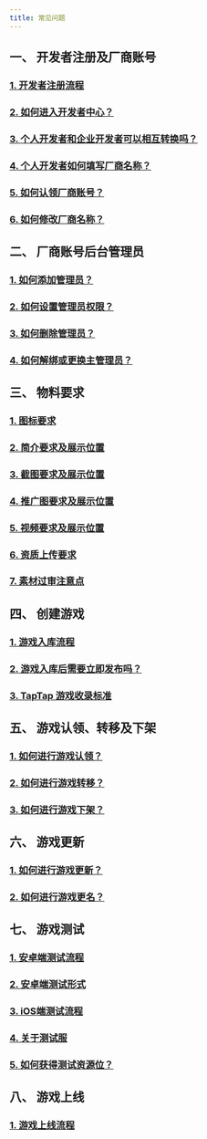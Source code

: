 ```yaml
---
title: 常见问题
---
```


## **一、 开发者注册及厂商账号**  

### [<FaqLink>1. 开发者注册流程</FaqLink>](/store/store-register/)  
### [<FaqLink>2. 如何进入开发者中心？</FaqLink>](/store/store-register#后台入口)  
### [<FaqLink>3. 个人开发者和企业开发者可以相互转换吗？</FaqLink>](/store/store-register#个人开发者与企业开发者有什么区别可以互相转换吗)  
### [<FaqLink>4. 个人开发者如何填写厂商名称？</FaqLink>](/store/store-register#个人开发者没有公司如何填写厂商名称)  
### [<FaqLink>5. 如何认领厂商账号？</FaqLink>](/store/store-register#厂商名称已存在如何进行厂商账号认领)  
### [<FaqLink>6. 如何修改厂商名称？</FaqLink>](/store/store-register#如何修改厂商名称)  

## **二、 厂商账号后台管理员**  

### [<FaqLink>1. 如何添加管理员？</FaqLink>](/store/store-admin/)  
### [<FaqLink>2. 如何设置管理员权限？</FaqLink>](/store/store-admin#管理角色配置)  
### [<FaqLink>3. 如何删除管理员？</FaqLink>](/store/store-admin#删除游戏成员)  
### [<FaqLink>4. 如何解绑或更换主管理员？</FaqLink>](/store/store-admin#超级管理员可以解绑吗可以设置新的超级管理员吗)  

## **三、 物料要求**  

### [<FaqLink>1. 图标要求</FaqLink>](/store/store-material/)  
### [<FaqLink>2. 简介要求及展示位置</FaqLink>](/store/store-material#简介)  
### [<FaqLink>3. 截图要求及展示位置</FaqLink>](/store/store-material#视频及截图)  
### [<FaqLink>4. 推广图要求及展示位置</FaqLink>](/store/store-material#推广图)  
### [<FaqLink>5. 视频要求及展示位置</FaqLink>](/store/store-material#视频)  
### [<FaqLink>6. 资质上传要求</FaqLink>](/store/store-material#资质)  
### [<FaqLink>7. 素材过审注意点</FaqLink>](/store/store-material#素材过审有哪些注意点)  

## **四、 创建游戏**  

### [<FaqLink>1. 游戏入库流程</FaqLink>](/store/store-creategame/)  
### [<FaqLink>2. 游戏入库后需要立即发布吗？</FaqLink>](/store/store-creategame#创建游戏审核通过后可暂不发布游戏吗)  
### [<FaqLink>3. TapTap 游戏收录标准</FaqLink>](/store/store-creategame#taptap-是所有的游戏都收录吗)  

## **五、 游戏认领、转移及下架**  

### [<FaqLink>1. 如何进行游戏认领？</FaqLink>](/store/store-creategame#我的游戏已经被-taptap-收录可以进行游戏认领吗)  
### [<FaqLink>2. 如何进行游戏转移？</FaqLink>](/store/store-creategame#游戏主体可以进行转移吗)  
### [<FaqLink>3. 如何进行游戏下架？</FaqLink>](/store/store-creategame#如何进行游戏下架)  

## **六、 游戏更新**  

### [<FaqLink>1. 如何进行游戏更新？</FaqLink>](/store/store-update/)  
### [<FaqLink>2. 如何进行游戏更名？</FaqLink>](/store/store-update#游戏名称可以修改吗)  

## **七、 游戏测试**  

### [<FaqLink>1. 安卓端测试流程</FaqLink>](/store/store-test/)  
### [<FaqLink>2. 安卓端测试形式</FaqLink>](/store/store-test#安卓端测试形式)  
### [<FaqLink>3. iOS端测试流程</FaqLink>](/store/store-test#ios-端测试流程)  
### [<FaqLink>4. 关于测试服</FaqLink>](/store/store-test#什么是测试服测试服有什么优点如何创建测试服)  
### [<FaqLink>5. 如何获得测试资源位？</FaqLink>](/store/store-test#测试资源)  

## **八、 游戏上线**  

### [<FaqLink>1. 游戏上线流程</FaqLink>](/store/store-publish-game/)  
